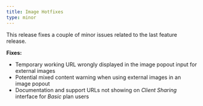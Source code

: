 ```yaml
---
title: Image Hotfixes
type: minor
---
```


This release fixes a couple of minor issues related to the last feature release.

**Fixes:**

* Temporary working URL wrongly displayed in the image popout input for external images
* Potential mixed content warning when using external images in an image popout
* Documentation and support URLs not showing on *Client Sharing* interface for *Basic* plan users